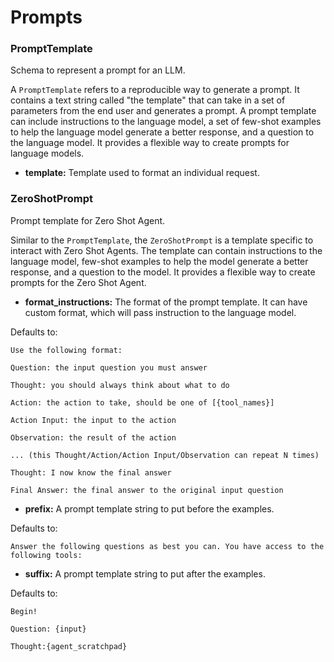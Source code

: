# Prompts


### PromptTemplate


Schema to represent a prompt for an LLM.

A `PromptTemplate` refers to a reproducible way to generate a prompt. It contains a text string called "the template" that can take in a set of parameters from the end user and generates a prompt. A prompt template can include instructions to the language model, a set of few-shot examples to help the language model generate a better response, and a question to the language model. It provides a flexible way to create prompts for language models.


- **template:** Template used to format an individual request.

### ZeroShotPrompt


Prompt template for Zero Shot Agent.

Similar to the `PromptTemplate`, the `ZeroShotPrompt` is a template specific to interact with Zero Shot Agents. The template can contain instructions to the language model, few-shot examples to help the model generate a better response, and a question to the model. It provides a flexible way to create prompts for the Zero Shot Agent.

- **format_instructions:** The format of the prompt template. It can have custom format, which will pass instruction to the language model.

Defaults to:

```
Use the following format:

Question: the input question you must answer

Thought: you should always think about what to do

Action: the action to take, should be one of [{tool_names}]

Action Input: the input to the action

Observation: the result of the action

... (this Thought/Action/Action Input/Observation can repeat N times)

Thought: I now know the final answer

Final Answer: the final answer to the original input question
```


- **prefix:** A prompt template string to put before the examples.

Defaults to:

```
Answer the following questions as best you can. You have access to the following tools:
```


- **suffix:** A prompt template string to put after the examples.

Defaults to:

```
Begin!

Question: {input}

Thought:{agent_scratchpad}
```
